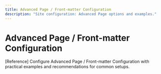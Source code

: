 ```yaml
---
title: Advanced Page / Front-matter Configuration
description: "Site configuration: Advanced Page options and examples."
---
```


# Advanced Page / Front-matter Configuration

[Reference] Configure Advanced Page / Front-matter Configuration with practical examples and recommendations for common setups.
